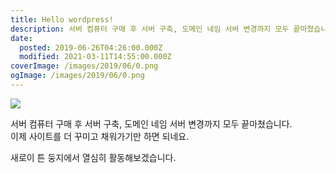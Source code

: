 ```yaml
---
title: Hello wordpress!
description: 서버 컴퓨터 구매 후 서버 구축, 도메인 네임 서버 변경까지 모두 끝마쳤습니다.이제 사이트를 더 꾸미고 채워가기만 하면 되네요. 새로이 튼 둥지에서 열심히 활동해보겠습
date:
  posted: 2019-06-26T04:26:00.000Z
  modified: 2021-03-11T14:55:00.000Z
coverImage: /images/2019/06/0.png
ogImage: /images/2019/06/0.png
---
```


![](/images/2019/06/0.png)

서버 컴퓨터 구매 후 서버 구축, 도메인 네임 서버 변경까지 모두 끝마쳤습니다.  
이제 사이트를 더 꾸미고 채워가기만 하면 되네요.

새로이 튼 둥지에서 열심히 활동해보겠습니다.